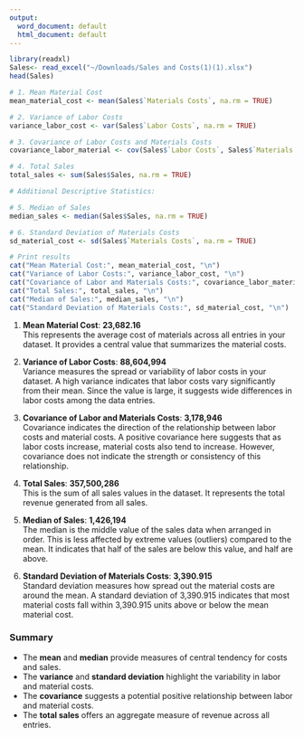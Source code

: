 ```yaml
---
output:
  word_document: default
  html_document: default
---
```

```r
library(readxl)
Sales<- read_excel("~/Downloads/Sales and Costs(1)(1).xlsx")
head(Sales)
```


```r
# 1. Mean Material Cost
mean_material_cost <- mean(Sales$`Materials Costs`, na.rm = TRUE)

# 2. Variance of Labor Costs
variance_labor_cost <- var(Sales$`Labor Costs`, na.rm = TRUE)

# 3. Covariance of Labor Costs and Materials Costs
covariance_labor_material <- cov(Sales$`Labor Costs`, Sales$`Materials Costs`, use = "complete.obs")

# 4. Total Sales
total_sales <- sum(Sales$Sales, na.rm = TRUE)

# Additional Descriptive Statistics:

# 5. Median of Sales
median_sales <- median(Sales$Sales, na.rm = TRUE)

# 6. Standard Deviation of Materials Costs
sd_material_cost <- sd(Sales$`Materials Costs`, na.rm = TRUE)

# Print results
cat("Mean Material Cost:", mean_material_cost, "\n")
cat("Variance of Labor Costs:", variance_labor_cost, "\n")
cat("Covariance of Labor and Materials Costs:", covariance_labor_material, "\n")
cat("Total Sales:", total_sales, "\n")
cat("Median of Sales:", median_sales, "\n")
cat("Standard Deviation of Materials Costs:", sd_material_cost, "\n")

```



1. **Mean Material Cost**: **23,682.16**  
   This represents the average cost of materials across all entries in your dataset. It provides a central value that summarizes the material costs.

2. **Variance of Labor Costs**: **88,604,994**  
   Variance measures the spread or variability of labor costs in your dataset. A high variance indicates that labor costs vary significantly from their mean. Since the value is large, it suggests wide differences in labor costs among the data entries.

3. **Covariance of Labor and Materials Costs**: **3,178,946**  
   Covariance indicates the direction of the relationship between labor costs and material costs. A positive covariance here suggests that as labor costs increase, material costs also tend to increase. However, covariance does not indicate the strength or consistency of this relationship.

4. **Total Sales**: **357,500,286**  
   This is the sum of all sales values in the dataset. It represents the total revenue generated from all sales.

5. **Median of Sales**: **1,426,194**  
   The median is the middle value of the sales data when arranged in order. This is less affected by extreme values (outliers) compared to the mean. It indicates that half of the sales are below this value, and half are above.

6. **Standard Deviation of Materials Costs**: **3,390.915**  
   Standard deviation measures how spread out the material costs are around the mean. A standard deviation of 3,390.915 indicates that most material costs fall within 3,390.915 units above or below the mean material cost.

### Summary
- The **mean** and **median** provide measures of central tendency for costs and sales. 
- The **variance** and **standard deviation** highlight the variability in labor and material costs. 
- The **covariance** suggests a potential positive relationship between labor and material costs.
- The **total sales** offers an aggregate measure of revenue across all entries. 

